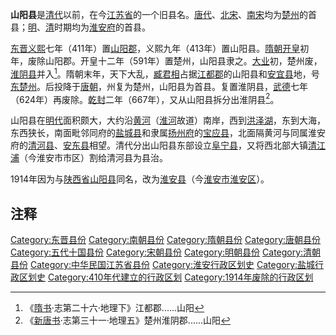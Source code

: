 '''山阳县'''是[[清朝|清代]]以前，在今[[江苏省|江苏省]]的一个旧县名。[[唐朝|唐代]]、[[北宋|北宋]]、[[南宋|南宋]]均为[[楚州_(隋朝)|楚州]]的首县；[[明朝|明]]、[[清朝|清]]时期均为[[淮安府|淮安府]]的首县。

[[东晋|东晋]][[义熙_(东晋)|义熙]]七年（411年）置[[山阳郡_(东晋)|山阳郡]]，义熙九年（413年）置山阳县。[[隋朝|隋朝]][[开皇|开皇]]初年，废除山阳郡。开皇十二年（591年）置楚州，山阳县隶之。[[大业_(年号)|大业]]初，楚州废，[[淮阴县|淮阴县]]并入<ref>《[[隋书|隋书]]·志第二十六·地理下》江都郡......山阳</ref>。隋朝末年，天下大乱，[[臧君相|臧君相]]占据[[江都郡_(隋朝)|江都郡]]的山阳县和[[安宜县|安宜县]]地，号[[东楚州_(隋朝)|东楚州]]。后投降于[[唐朝|唐朝]]，州复为楚州，山阳县为首县。复置淮阴县，[[武德|武德]]七年（624年）再废除。[[乾封|乾封]]二年（667年），又从山阳县拆分出淮阴县<ref>《[[新唐书|新唐书]]·志第三十一·地理五》楚州淮阴郡......山阳</ref>。

山阳县在[[明朝|明代]]面积颇大，大约沿[[黄河|黄河]]（[[淮河|淮河]]故道）南岸，西到[[洪泽湖|洪泽湖]]，东到大海，东西狭长，南面毗邻同府的[[盐城县|盐城县]]和隶属[[扬州府|扬州府]]的[[宝应县|宝应县]]，北面隔黄河与同属淮安府的[[清河县_(江苏省)|清河县]]、[[安东县_(江苏省)|安东县]]相望。清代分出山阳县东部设立[[阜宁县|阜宁县]]，又将西北部大镇[[清江浦|清江浦]]（今淮安市市区）割给清河县为县治。

1914年因为与[[陕西省|陕西省]][[山阳县|山阳县]]同名，改为[[淮安县_(1914年)|淮安县]]（今[[淮安市|淮安市]][[淮安区|淮安区]]）。

== 注释 ==

<references/>

{{江苏行政区划小作品}}
[[Category:东晋县份|Category:东晋县份]]
[[Category:南朝县份|Category:南朝县份]]
[[Category:隋朝县份|Category:隋朝县份]]
[[Category:唐朝县份|Category:唐朝县份]]
[[Category:五代十国县份|Category:五代十国县份]]
[[Category:宋朝县份|Category:宋朝县份]]
[[Category:明朝县份|Category:明朝县份]]
[[Category:清朝县份|Category:清朝县份]]
[[Category:中华民国江苏省县份|Category:中华民国江苏省县份]]
[[Category:淮安行政区划史|Category:淮安行政区划史]]
[[Category:盐城行政区划史|Category:盐城行政区划史]]
[[Category:410年代建立的行政区划|Category:410年代建立的行政区划]]
[[Category:1914年废除的行政区划|Category:1914年废除的行政区划]]